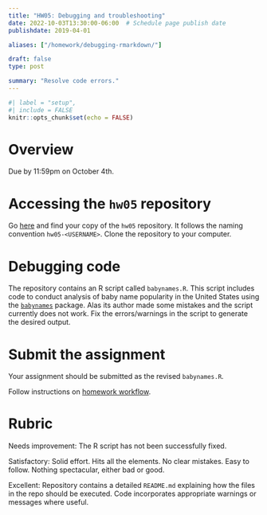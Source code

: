 ```yaml
---
title: "HW05: Debugging and troubleshooting"
date: 2022-10-03T13:30:00-06:00  # Schedule page publish date
publishdate: 2019-04-01

aliases: ["/homework/debugging-rmarkdown/"]

draft: false
type: post

summary: "Resolve code errors."
---
```


```r
#| label = "setup",
#| include = FALSE
knitr::opts_chunk$set(echo = FALSE)
```

# Overview

Due by 11:59pm on October 4th.

# Accessing the `hw05` repository

Go [here](https://github.coecis.cornell.edu/cis-fa22) and find your copy of the `hw05` repository. It follows the naming convention `hw05-<USERNAME>`. Clone the repository to your computer.

# Debugging code

The repository contains an R script called `babynames.R`. This script includes code to conduct analysis of baby name popularity in the United States using the [`babynames`](http://hadley.github.io/babynames/) package. Alas its author made some mistakes and the script currently does not work. Fix the errors/warnings in the script to generate the desired output.

# Submit the assignment

Your assignment should be submitted as the revised `babynames.R`.

Follow instructions on [homework workflow](/faq/homework-guidelines/#homework-workflow).

# Rubric

Needs improvement: The R script has not been successfully fixed.

Satisfactory: Solid effort. Hits all the elements. No clear mistakes. Easy to follow. Nothing spectacular, either bad or good.

Excellent: Repository contains a detailed `README.md` explaining how the files in the repo should be executed. Code incorporates appropriate warnings or messages where useful.
